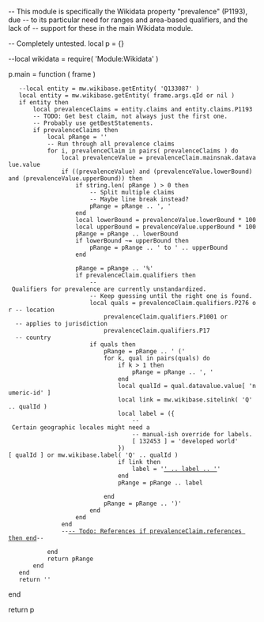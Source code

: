 -- This module is specifically the Wikidata property "prevalence" (P1193), due
-- to its particular need for ranges and area-based qualifiers, and the lack of
-- support for these in the main Wikidata module.

-- Completely untested.
local p = {}

--local wikidata = require( 'Module:Wikidata' )

p.main = function ( frame )
	--local entity = mw.wikibase.getEntity( 'Q133087' )
	local entity = mw.wikibase.getEntity( frame.args.qId or nil )
	if entity then
		local prevalenceClaims = entity.claims and entity.claims.P1193
		-- TODO: Get best claim, not always just the first one.
		-- Probably use getBestStatements.
		if prevalenceClaims then
			local pRange = ''
			-- Run through all prevalence claims
			for i, prevalenceClaim in pairs( prevalenceClaims ) do
				local prevalenceValue = prevalenceClaim.mainsnak.datavalue.value
				if ((prevalenceValue) and (prevalenceValue.lowerBound) and (prevalenceValue.upperBound)) then
					if string.len( pRange ) > 0 then
						-- Split multiple claims
						-- Maybe line break instead?
						pRange = pRange .. ', '
					end
					local lowerBound = prevalenceValue.lowerBound * 100
					local upperBound = prevalenceValue.upperBound * 100
					pRange = pRange .. lowerBound
					if lowerBound ~= upperBound then
						pRange = pRange .. ' to ' .. upperBound
					end
					
					pRange = pRange .. '%'
					if prevalenceClaim.qualifiers then
						-- Qualifiers for prevalence are currently unstandardized.
						-- Keep guessing until the right one is found.
						local quals = prevalenceClaim.qualifiers.P276 or -- location
							prevalenceClaim.qualifiers.P1001 or          -- applies to jurisdiction
							prevalenceClaim.qualifiers.P17               -- country
						if quals then
							pRange = pRange .. ' ('
							for k, qual in pairs(quals) do
								if k > 1 then
									pRange = pRange .. ', '
								end
								local qualId = qual.datavalue.value[ 'numeric-id' ]
								local link = mw.wikibase.sitelink( 'Q' .. qualId )
								local label = ({
									-- Certain geographic locales might need a
									-- manual-ish override for labels. 
									[ 132453 ] = 'developed world'
								})[ qualId ] or mw.wikibase.label( 'Q' .. qualId )
								if link then
									label = '[['_.._link_.._'|' .. label .. ']]'
								end
								pRange = pRange .. label
								
							end
							pRange = pRange .. ')'
						end
					end
				end
				--[[
				-- Todo: References
				if prevalenceClaim.references then 
					
				end
				]]--
				
			end
			return pRange
		end
	end
	return ''
end

return p